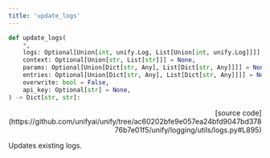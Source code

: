 ```yaml
---
title: 'update_logs'
---
```


```python
def update_logs(
    *,
    logs: Optional[Union[int, unify.Log, List[Union[int, unify.Log]]]] = None,
    context: Optional[Union[str, List[str]]] = None,
    params: Optional[Union[Dict[str, Any], List[Dict[str, Any]]]] = None,
    entries: Optional[Union[Dict[str, Any], List[Dict[str, Any]]]] = None,
    overwrite: bool = False,
    api_key: Optional[str] = None,
) -> Dict[str, str]:
```

<p align="right">[source code](https://github.com/unifyai/unify/tree/ac60202bfe9e057ea24bfd9047bd37876b7e01f5/unify/logging/utils/logs.py#L895)</p>

Updates existing logs.